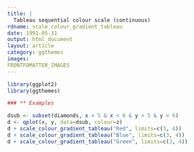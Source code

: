 ```yaml
---
title: |
  Tableau sequential colour scale (continuous)
rdname: scale_colour_gradient_tableau
date: 1991-05-31
output: html_document
layout: article
category: ggthemes
images:
FRONTFOMATTER_IMAGES
---
```


```r
library(ggplot2)
library(ggthemes)
```

```r
### ** Examples

dsub <- subset(diamonds, x > 5 & x < 6 & y > 5 & y < 6)
d <- qplot(x, y, data=dsub, colour=z)
d + scale_colour_gradient_tableau("Red", limits=c(3, 4))
d + scale_colour_gradient_tableau("Blue", limits=c(3, 4))
d + scale_colour_gradient_tableau("Green", limits=c(3, 4))



```